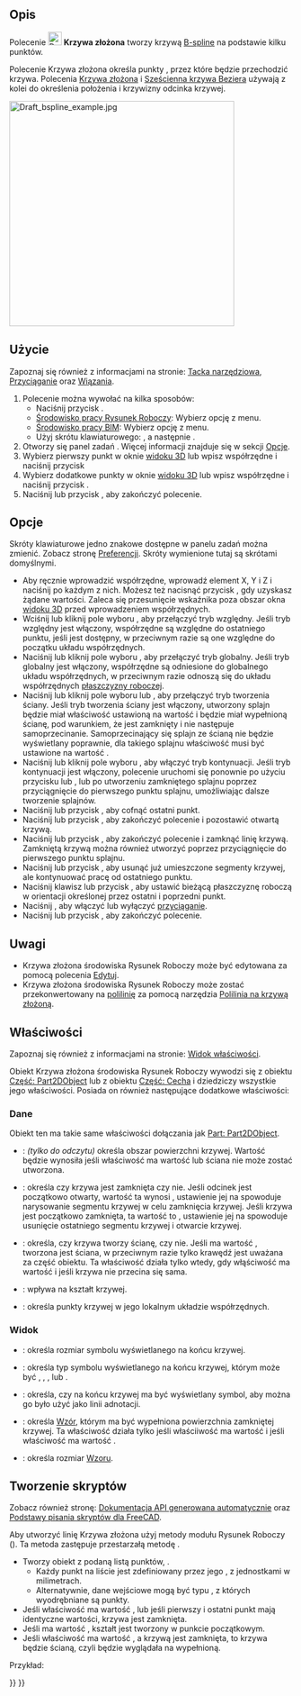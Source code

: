 <languages/>

{{Docnav/pl
|[[Draft_Polygon/pl|Wielokąt foremny]]
|[[Draft_CubicBezCurve/pl|Sześcienna krzywa Béziera]]
|[[Draft_Workbench/pl|środowisko pracy Rysunek Roboczy]]
|IconL=Draft_Polygon.svg
|IconR=Draft_CubicBezCurve.svg
|IconC=Workbench_Draft.svg
}}

{{GuiCommand/pl
|Name=Draft BSpline
|Name/pl=Draft: Krzywa złożona
|MenuLocation=Kreślenie → Krzywa złożona<br>Kreślenie 2D → Krzywa złożona
|Workbenches=[[Draft_Workbench/pl|Rysunek Roboczy]], [[BIM_Workbench/pl|BIM]]
|Shortcut={{KEY|B}} {{KEY|S}}
|SeeAlso=[[Draft_Wire/pl|Polilinia]], [[Draft_CubicBezCurve/pl|Sześcienna krzywa Béziera]], [[Draft_BezCurve/pl|Krzywa Béziera]]
|Version=0.7
}}

<span id="Description"></span>
==Opis== 

Polecenie [[Image:Draft_BSpline.svg|24px]] '''Krzywa złożona''' tworzy krzywą [http://en.wikipedia.org/wiki/B-spline B-spline] na podstawie kilku punktów.

Polecenie Krzywa złożona określa punkty {{Emphasis|exact points}}, przez które będzie przechodzić krzywa. Polecenia [[Draft_BezCurve/pl|Krzywa złożona]] i [[Draft_CubicBezCurve/pl|Sześcienna krzywa Beziera]] używają z kolei {{Emphasis|punktów kontrolnych}} do określenia położenia i krzywizny odcinka krzywej. 

[[Image:Draft_bspline_example.jpg|400px]]
{{Caption|Odcinek krzywej zdefiniowany przez wiele punktów.}}

<span id="Usage"></span>
==Użycie==

Zapoznaj się również z informacjami na stronie: [[Draft_Tray/pl|Tacka narzędziowa]], [[Draft_Snap/pl|Przyciąganie]] oraz [[Draft_Constrain/pl|Wiązania]].

# Polecenie można wywołać na kilka sposobów:
#* Naciśnij przycisk {{Button|[[Image:Draft_BSpline.svg|16px]] '''Krzywa złożona'''}}.
#* [[Draft_Workbench/pl|Środowisko pracy Rysunek Roboczy]]: Wybierz opcję {{MenuCommand|Kreślenie → [[Image:Draft_BSpline.svg|16px]] Krzywa złożona}} z menu.
#* [[BIM_Workbench/pl|Środowisko pracy BIM]]: Wybierz opcję {{MenuCommand|Kreślenie 2D → [[Image:Draft_BSpline.svg|16px]] Krzywa złożona}} z menu.
#* Użyj skrótu klawiaturowego: {{KEY|B}}, a następnie {{KEY|S}}.
# Otworzy się panel zadań {{MenuCommand|Krzywa złożona}}. Więcej informacji znajduje się w sekcji [[#Opcje|Opcje]].
# Wybierz pierwszy punkt w oknie [[3D_view/pl|widoku 3D]] lub wpisz współrzędne i naciśnij przycisk {{Button|[[Image:Draft_AddPoint.svg|16px]] Wprowadź punkt}}
# Wybierz dodatkowe punkty w oknie [[3D_view/pl|widoku 3D]] lub wpisz współrzędne i naciśnij przycisk {{Button|[[Image:Draft_AddPoint.svg|16px]] Wprowadź punkt}}.
# Naciśnij {{KEY|Esc}} lub przycisk {{Button|Zamknij}}, aby zakończyć polecenie.

<span id="Options"></span>
==Opcje==

Skróty klawiaturowe jedno znakowe dostępne w panelu zadań można zmienić. Zobacz stronę [[Draft_Preferences/pl|Preferencji]]. Skróty wymienione tutaj są skrótami domyślnymi.

* Aby ręcznie wprowadzić współrzędne, wprowadź element X, Y i Z i naciśnij {{KEY|Enter}} po każdym z nich. Możesz też nacisnąć przycisk {{Button|[[Image:Draft_AddPoint.svg|16px]] Wprowadź punkt}}, gdy uzyskasz żądane wartości. Zaleca się przesunięcie wskaźnika poza obszar okna [[3D_view/pl|widoku 3D]] przed wprowadzeniem współrzędnych.
* Wciśnij {{KEY|R}} lub kliknij pole wyboru {{MenuCommand|Relatywnie}}, aby przełączyć tryb względny. Jeśli tryb względny jest włączony, współrzędne są względne do ostatniego punktu, jeśli jest dostępny, w przeciwnym razie są one względne do początku układu współrzędnych.
* Naciśnij {{KEY|G}} lub kliknij pole wyboru {{MenuCommand|Globalne}}, aby przełączyć tryb globalny. Jeśli tryb globalny jest włączony, współrzędne są odniesione do globalnego układu współrzędnych, w przeciwnym razie odnoszą się do układu współrzędnych [[Draft_SelectPlane/pl|płaszczyzny roboczej]].
* Naciśnij {{KEY|F}} lub kliknij pole wyboru {{MenuCommand|Wypełnij}}{{VersionNoteMinus|1.0}} lub {{MenuCommand|Make face}}{{VersionNote|1.1}}, aby przełączyć tryb tworzenia ściany. Jeśli tryb tworzenia ściany jest włączony, utworzony splajn będzie miał właściwość {{PropertyData/pl|Make Face}} ustawioną na wartość {{TRUE/pl}} i będzie miał wypełnioną ścianę, pod warunkiem, że jest zamknięty i nie następuje samoprzecinanie. Samoprzecinający się splajn ze ścianą nie będzie wyświetlany poprawnie, dla takiego splajnu właściwość {{PropertyData/pl|Make Face}} musi być ustawione na wartość {{FALSE/pl}}.
* Naciśnij {{KEY|N}} lub kliknij pole wyboru {{MenuCommand|Kontynuuj}}, aby włączyć tryb kontynuacji. Jeśli tryb kontynuacji jest włączony, polecenie uruchomi się ponownie po użyciu przycisku {{Button|[[Image:Draft_FinishLine.svg|16px]] Zakończ}} lub {{Button|[[Image:Draft_CloseLine.svg|16px]] Zamknij}}, lub po utworzeniu zamkniętego splajnu poprzez przyciągnięcie do pierwszego punktu splajnu, umożliwiając dalsze tworzenie splajnów.
* Naciśnij {{KEY|/}} lub przycisk {{Button|[[Image:Draft_UndoLine.svg|16px]] Cofnij}}, aby cofnąć ostatni punkt.
* Naciśnij {{KEY|A}} lub przycisk {{Button|[[Image:Draft_FinishLine.svg|16px]] Zakończ}}, aby zakończyć polecenie i pozostawić otwartą krzywą.
* Naciśnij {{KEY|O}} lub przycisk {{Button|[[Image:Draft_CloseLine.svg|16px]] Zamknij}}, aby zakończyć polecenie i zamknąć linię krzywą. Zamkniętą krzywą można również utworzyć poprzez przyciągnięcie do pierwszego punktu splajnu.
* Naciśnij {{KEY|W}} lub przycisk {{Button|[[Image:Draft Wipe.svg|16px]] Wyczyść}}, aby usunąć już umieszczone segmenty krzywej, ale kontynuować pracę od ostatniego punktu.
* Naciśnij klawisz {{KEY|U}} lub przycisk {{Button|[[Image:Draft SelectPlane.svg|16px]] [[Draft_SelectPlane/pl|Ustaw płaszczyznę roboczą]]}}, aby ustawić bieżącą płaszczyznę roboczą w orientacji określonej przez ostatni i poprzedni punkt.
* Naciśnij {{KEY|S}}, aby włączyć lub wyłączyć [[Draft_Snap|przyciąganie]].
* Naciśnij {{KEY|Esc}} lub przycisk {{Button|Zamknij}}, aby zakończyć polecenie.

<span id="Notes"></span>
==Uwagi==

* Krzywa złożona środowiska Rysunek Roboczy może być edytowana za pomocą polecenia [[Draft_Edit|Edytuj]].
* Krzywa złożona środowiska Rysunek Roboczy może zostać przekonwertowany na [[Draft_Wire/pl|polilinię]] za pomocą narzędzia [[Draft_WireToBSpline/pl|Polilinia na krzywą złożoną]].

<span id="Properties"></span>
==Właściwości==

Zapoznaj się również z informacjami na stronie: [[Property_View/pl|Widok właściwości]].

Obiekt Krzywa złożona środowiska Rysunek Roboczy wywodzi się z obiektu [[Part_Part2DObject/pl|Część: Part2DObject]] {{VersionNoteMinus/pl|1.0}} lub z obiektu [[Part_Feature/pl|Część: Cecha]] {{VersionNotePlus/pl|1.1}} i dziedziczy wszystkie jego właściwości. Posiada on również następujące dodatkowe właściwości:

<span id="Data"></span>
===Dane===

{{TitleProperty|Dołączenie}}

Obiekt ten ma takie same właściwości dołączania jak [[Part_Part2DObject/pl#Dane|Part: Part2DObject]].

{{TitleProperty|Rysunek Roboczy}}

* {{PropertyData|Obszar|Area}}: ''(tylko do odczytu)'' określa obszar powierzchni krzywej. Wartość będzie wynosiła {{value|0.0}} jeśli właściwość {{PropertyData|Utwórz ścianę}} ma wartość {{FALSE/pl}} lub ściana nie może zostać utworzona.
* {{PropertyData|Zamknięty|Bool}}: określa czy krzywa jest zamknięta czy nie. Jeśli odcinek jest początkowo otwarty, wartość ta wynosi {{FALSE/pl}}, ustawienie jej na {{TRUE/pl}} spowoduje narysowanie segmentu krzywej w celu zamknięcia krzywej. Jeśli krzywa jest początkowo zamknięta, ta wartość to {{TRUE/pl}}, ustawienie jej na {{FALSE/pl}} spowoduje usunięcie ostatniego segmentu krzywej i otwarcie krzywej.
* {{PropertyData|Utwórz ścianę|Bool}}: określa, czy krzywa tworzy ścianę, czy nie. Jeśli ma wartość {{TRUE/pl}}, tworzona jest ściana, w przeciwnym razie tylko krawędź jest uważana za część obiektu. Ta właściwość działa tylko wtedy, gdy włąściwość {{PropertyData|Zamknięty}} ma wartość {{TRUE/pl}} i jeśli krzywa nie przecina się sama.
* {{PropertyData|Parametryzacja|Float}}: wpływa na kształt krzywej.
* {{PropertyData|Punkty|VectorList}}: określa punkty krzywej w jego lokalnym układzie współrzędnych.

<span id="View"></span>
===Widok===

{{TitleProperty|Rysunek Roboczy}}

* {{PropertyView|Rozmiar strzałki|Length}}: określa rozmiar symbolu wyświetlanego na końcu krzywej.
* {{PropertyView|Typ strzałki|Enumeration}}: określa typ symbolu wyświetlanego na końcu krzywej, którym może być {{value|Punkt}}, {{value|Okrąg}}, {{value|Strzałka}}, {{value|Grot}} lub {{value|Grot-2}}.
* {{PropertyView|Zakończenie strzałki|Bool}}: określa, czy na końcu krzywej ma być wyświetlany symbol, aby można go było użyć jako linii adnotacji.
* {{PropertyView|Wzór|Enumeration}}: określa [[Draft_Pattern/pl|Wzór]], którym ma być wypełniona powierzchnia zamkniętej krzywej. Ta właściwość działa tylko jeśli właściiwość {{PropertyData|Utwórz ścianę}} ma wartość {{TRUE/pl}} i jeśli właściwość {{PropertyView|Tryb wyświetlania}} ma wartość {{value|Cieniowany z krawędziami}}.
* {{PropertyView|Rozmiar wzoru|Float}}: określa rozmiar [[Draft_Pattern/pl|Wzoru]].

<span id="Scripting"></span>
==Tworzenie skryptów==

Zobacz również stronę: [https://freecad.github.io/SourceDoc/ Dokumentacja API generowana automatycznie] oraz [[FreeCAD_Scripting_Basics/pl|Podstawy pisania skryptów dla FreeCAD]].

Aby utworzyć linię Krzywa złożona użyj metody {{incode|make_line}} modułu Rysunek Roboczy ({{Version/pl|0.19}}). Ta metoda zastępuje przestarzałą metodę {{incode|makeLine}}.

{{Code|code=
bspline = make_bspline(pointslist, closed=False, placement=None, face=None, support=None)
bspline = make_bspline(Part.Wire, closed=False, placement=None, face=None, support=None)
}}

* Tworzy obiekt {{incode|Krzywej złóżonej}} z podaną listą punktów, {{incode|pointslist}}.
** Każdy punkt na liście jest zdefiniowany przez jego {{incode|FreeCAD.Vector}}, z jednostkami w milimetrach.
** Alternatywnie, dane wejściowe mogą być typu {{incode|Part.Wire}}, z których wyodrębniane są punkty.
* Jeśli właściwość {{incode|Zamknięty}} ma wartość {{True/pl}}, lub jeśli pierwszy i ostatni punkt mają identyczne wartości, krzywa jest zamknięta.
* Jeśli {{incode|umiejscowienie}} ma wartość {{incode|Brak}}, kształt jest tworzony w punkcie początkowym.
* Jeśli właściwość {{incode|ściana}} ma wartość {{True/pl}}, a krzywą jest zamknięta, to krzywa będzie ścianą, czyli będzie wyglądała na wypełnioną.

Przykład:

{{Code|code=
import FreeCAD as App
import Draft

doc = App.newDocument()

p1 = App.Vector(0, 0, 0)
p2 = App.Vector(1000, 1000, 0)
p3 = App.Vector(2000, 0, 0)

spline1 = Draft.make_bspline([p1, p2, p3], closed=False)
spline2 = Draft.make_bspline([p1, 2*p3, 1.3*p2], closed=False)
spline3 = Draft.make_bspline([1.3*p3, p1, -1.7*p2], closed=False)

doc.recompute()
}}


{{Docnav/pl
|[[Draft_Polygon/pl|Wielokąt foremny]]
|[[Draft_CubicBezCurve/pl|Sześcienna krzywa Béziera]]
|[[Draft_Workbench/pl|środowisko pracy Rysunek Roboczy]]
|IconL=Draft_Polygon.svg
|IconR=Draft_CubicBezCurve.svg
|IconC=Workbench_Draft.svg
}}

{{Draft Tools navi{{#translation:}}}}
{{Userdocnavi{{#translation:}}}}